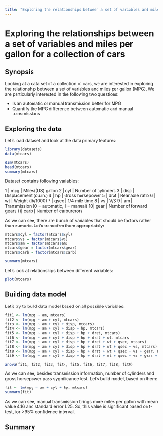 ```yaml
---
title: "Exploring the relationships between a set of variables and miles per gallon for a collection of cars"
---
```


# Exploring the relationships between a set of variables and miles per gallon for a collection of cars

## Synopsis

Looking at a data set of a collection of cars, we are interested in exploring the relationship between a set of variables and miles per gallon (MPG). We are particularly interested in the following two questions:

* Is an automatic or manual transmission better for MPG
* Quantify the MPG difference between automatic and manual transmissions

## Exploring the data

Let's load dataset and look at the data primary features:

```r
library(datasets)
data(mtcars)

dim(mtcars)
head(mtcars)
summary(mtcars)
```

Dataset contains following variables:

1 | mpg	 | Miles/(US) gallon
2 | cyl  | Number of cylinders
3 | disp | Displacement (cu.in.)
4 | hp   | Gross horsepower
5 | drat | Rear axle ratio
6 | wt   | Weight (lb/1000)
7 | qsec | 1/4 mile time
8 | vs   | V/S
9 | am   | Transmission (0 = automatic, 1 = manual)
10| gear | Number of forward gears
11| carb | Number of carburetors

As we can see, there are bunch of variables that should be factors rather than numeric. Let's transofrm them appropriately:

```r
mtcars$cyl = factor(mtcars$cyl)
mtcars$vs = factor(mtcars$vs)
mtcars$am = factor(mtcars$am)
mtcars$gear = factor(mtcars$gear)
mtcars$carb = factor(mtcars$carb)

summary(mtcars)
```

Let's look at relationships between different variables:

```r
plot(mtcars)
```

## Building data model

Let's try to build data model based on all possible variables:

```r
fit1 <- lm(mpg ~ am, mtcars)
fit2 <- lm(mpg ~ am + cyl, mtcars)
fit3 <- lm(mpg ~ am + cyl + disp, mtcars)
fit4 <- lm(mpg ~ am + cyl + disp + hp, mtcars)
fit5 <- lm(mpg ~ am + cyl + disp + hp + drat, mtcars)
fit6 <- lm(mpg ~ am + cyl + disp + hp + drat + wt, mtcars)
fit7 <- lm(mpg ~ am + cyl + disp + hp + drat + wt + qsec, mtcars)
fit8 <- lm(mpg ~ am + cyl + disp + hp + drat + wt + qsec + vs, mtcars)
fit8 <- lm(mpg ~ am + cyl + disp + hp + drat + wt + qsec + vs + gear, mtcars)
fit9 <- lm(mpg ~ am + cyl + disp + hp + drat + wt + qsec + vs + gear + carb, mtcars)

anova(fit1, fit2, fit3, fit4, fit5, fit6, fit7, fit8, fit9)
```

As we can see, besides transmission information, number of cylinders and gross horsepower pass sygnificance test. Let's build model, based on them:

```r
fit <- lm(mpg ~ am + cyl + hp, mtcars)
summary(fit)
```

As we can see, manual transmission brings more miles per gallon with mean value 4.16 and standard error 1.25. So, this value is significant based on t-test, for >95% confidence interval.

## Summary